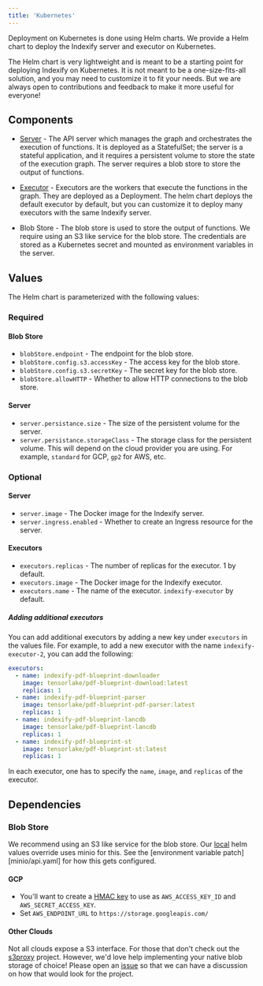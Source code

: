 ```yaml
---
title: 'Kubernetes'
---
```

Deployment on Kubernetes is done using Helm charts. We provide a Helm chart to deploy the Indexify server and executor on Kubernetes.

The Helm chart is very lightweight and is meant to be a starting point for deploying Indexify on Kubernetes.
It is not meant to be a one-size-fits-all solution, and you may need to customize it to fit your needs. But we are
always open to contributions and feedback to make it more useful for everyone!

## Components

- [Server][server.yaml] - The API server which manages the graph and orchestrates
  the execution of functions. It is deployed as a StatefulSet; the server is a stateful
  application, and it requires a persistent volume to store the state of the execution graph.
  The server requires a blob store to store the output of functions.

- [Executor][executor.yaml] - Executors are the workers that execute the functions in the graph.
They are deployed as a Deployment. The helm chart deploys the default executor by default, but you can
customize it to deploy many executors with the same Indexify server.

- Blob Store - The blob store is used to store the output of functions.
We require using an S3 like service for the blob store. The credentials are stored as a Kubernetes
secret and mounted as environment variables in the server.

[server.yaml]:
  https://github.com/tensorlakeai/indexify/blob/main/operations/k8s/helm/templates/server.yaml
[executor.yaml]:
  https://github.com/tensorlakeai/indexify/blob/main/operations/k8s/helm/templates/executor.yaml

## Values

The Helm chart is parameterized with the following values:

### Required

#### Blob Store

- `blobStore.endpoint` - The endpoint for the blob store.
- `blobStore.config.s3.accessKey` - The access key for the blob store.
- `blobStore.config.s3.secretKey` - The secret key for the blob store.
- `blobStore.allowHTTP` - Whether to allow HTTP connections to the blob store.

#### Server

- `server.persistance.size` - The size of the persistent volume for the server.
- `server.persistance.storageClass` - The storage class for the persistent volume. This will
depend on the cloud provider you are using. For example, `standard` for GCP, `gp2` for AWS, etc.

### Optional

#### Server

- `server.image` - The Docker image for the Indexify server.
- `server.ingress.enabled` - Whether to create an Ingress resource for the server.

#### Executors

- `executors.replicas` - The number of replicas for the executor. 1 by default.
- `executors.image` - The Docker image for the Indexify executor.
- `executors.name` - The name of the executor. `indexify-executor` by default.

##### Adding additional executors

You can add additional executors by adding a new key under `executors` in the values file.
For example, to add a new executor with the name `indexify-executor-2`, you can add the following:

```yaml
executors:
  - name: indexify-pdf-blueprint-downloader
    image: tensorlake/pdf-blueprint-download:latest
    replicas: 1
  - name: indexify-pdf-blueprint-parser
    image: tensorlake/pdf-blueprint-pdf-parser:latest
    replicas: 1
  - name: indexify-pdf-blueprint-lancdb
    image: tensorlake/pdf-blueprint-lancdb
    replicas: 1
  - name: indexify-pdf-blueprint-st
    image: tensorlake/pdf-blueprint-st:latest
    replicas: 1
```

In each executor, one has to specify the `name`, `image`, and `replicas` of the executor.

## Dependencies

### Blob Store

We recommend using an S3 like service for the blob store. Our [local][helm/local.yaml] helm
values override uses minio for this. See the [environment variable
patch][minio/api.yaml] for how this gets configured.

[helm/local.yaml]:
  https://github.com/tensorlakeai/indexify/blob/main/operations/k8s/helm/local.yaml

#### GCP

- You'll want to create a [HMAC key][gcp-hmac] to use as `AWS_ACCESS_KEY_ID` and
  `AWS_SECRET_ACCESS_KEY`.
- Set `AWS_ENDPOINT_URL` to `https://storage.googleapis.com/`

[gcp-hmac]: https://cloud.google.com/storage/docs/authentication/hmackeys

#### Other Clouds

Not all clouds expose a S3 interface. For those that don't check out the
[s3proxy][s3proxy] project. However, we'd love help implementing your native
blob storage of choice! Please open an [issue][issue] so that we can have a
discussion on how that would look for the project.

[s3proxy]: https://github.com/gaul/s3proxy
[issue]: https://github.com/tensorlakeai/indexify/issues
